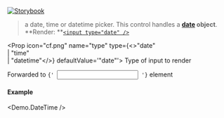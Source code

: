 
[![Storybook](https://img.shields.io/badge/Storybook-%23E06A8C?style=flat-square&logo=storybook&labelColor=%23ececec)](https://main--6181962da34217003a0d0018.chromatic.com?path=/story/controls-datetime--type-date)

> a date, time or datetime picker. This control handles a **[date](https://developer.mozilla.org/en-US/docs/Web/JavaScript/Reference/Global_Objects/Date) object**. <br />
> **Render: **[`<input type="date" />`](https://developer.mozilla.org/en-US/docs/Web/HTML/Element/input/date)

<Props>
  <CommonProps />

  <Prop icon="cf.png" name="type" type={<>"date"<br />| "time"<br />| "datetime"</>} defaultValue='"date"'>
    Type of input to render
  </Prop>

  <Prop icon="html5.png" name="{...props}" type="object">
    Forwarded to <code>{' <input /> '}</code> element
  </Prop>
</Props>

#### Example
<Demo.DateTime />